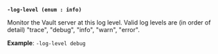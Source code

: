 <a id="monitor-flag-log-level" />

**`-log-level (enum : info)`**

Monitor the Vault server at this log level.
Valid log levels are (in order of detail) "trace", "debug", "info",
"warn", "error".

**Example**: `-log-level debug`
